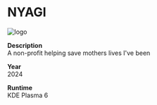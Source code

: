 # NYAGI
![logo](https://nyagi.org)

**Description**  
A non-profit helping save mothers lives I've been 

**Year**  
2024

**Runtime**  
KDE Plasma 6
